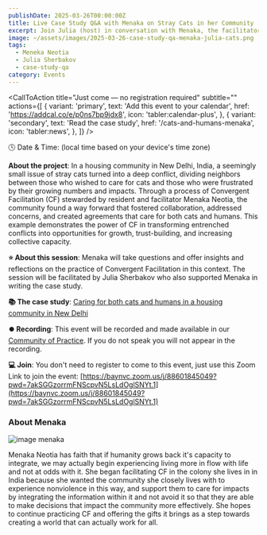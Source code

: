 ```yaml
---
publishDate: 2025-03-26T00:00:00Z
title: Live Case Study Q&A with Menaka on Stray Cats in her Community
excerpt: Join Julia (host) in conversation with Menaka, the facilitator at the heart of this process, to explore key learnings and challenges of applying CF in community. Bring your questions!
image: ~/assets/images/2025-03-26-case-study-qa-menaka-julia-cats.png
tags:
  - Meneka Neotia
  - Julia Sherbakov
  - case-study-qa
category: Events
---
```




<CallToAction
    title="Just come — no registration required"
    subtitle=""
    actions={[
      {
        variant: 'primary',
        text: 'Add this event to your calendar',
        href: 'https://addcal.co/e/p0ns7bp9jdx8',
        icon: 'tabler:calendar-plus',
      },
      {
        variant: 'secondary',
        text: 'Read the case study',
        href: '/cats-and-humans-menaka',
        icon: 'tabler:news',
      },
    ]}
  />

🕓 Date & Time: **<LocalTimeFromUTC client:load  startUtcTime="2025-03-26T12:30:00Z" endUtcTime="2025-03-26T14:00:00Z"/>** (local time based on your device's time zone)

**About the project**: In a housing community in New Delhi, India, a seemingly small issue of stray cats turned into a deep conflict, dividing neighbors between those who wished to care for cats and those who were frustrated by their growing numbers and impacts. Through a process of Convergent Facilitation (CF) stewarded by resident and facilitator Menaka Neotia, the community found a way forward that fostered collaboration, addressed concerns, and created agreements that care for both cats and humans. This example demonstrates the power of CF in transforming entrenched conflicts into opportunities for growth, trust-building, and increasing collective capacity.


**⭐ About this session**: Menaka will take questions and offer insights and reflections on the practice of Convergent Facilitation in this context. The session will be facilitated by Julia Sherbakov who also supported Menaka in writing the case study.

**📚 The case study**: [Caring for both cats and humans in a housing community in New Delhi](/cats-and-humans-menaka)

**⏺️ Recording**: This event will be recorded and made available in our [Community of Practice](https://community.convergentfacilitation.org). If you do not speak you will not appear in the recording. 

**💻 Join**: You don't need to register to come to this event, just use this Zoom Link to join the event: [https://baynvc.zoom.us/j/88601845049?pwd=7akSGGzorrmFNScpvN5LsLdOglSNYt.1](https://baynvc.zoom.us/j/88601845049?pwd=7akSGGzorrmFNScpvN5LsLdOglSNYt.1)

  

### About Menaka 

![image menaka](~/assets/images/menaka.jpeg)

Menaka Neotia has faith that if humanity grows back it's capacity to integrate, we may actually begin experiencing living more in flow with life and not at odds with it. She began facilitating CF in the colony she lives in in India because she wanted the community she closely lives with to experience nonviolence in this way, and support them to care for impacts by integrating the information within it and not avoid it so that they are able to make decisions that impact the community more effectively. She hopes to continue practicing CF and offering the gifts it brings as a step towards creating a world that can actually work for all.


